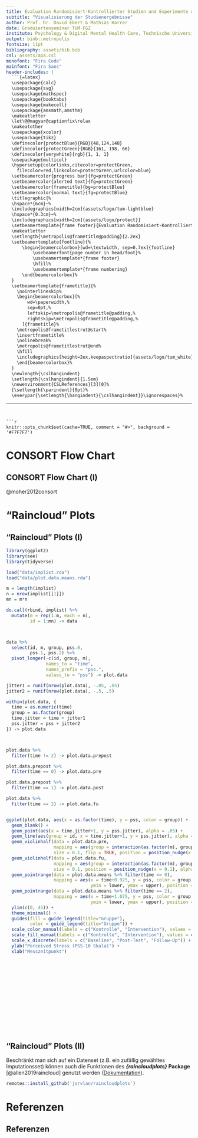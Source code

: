 ```yaml
---
title: Evaluation Randomisiert-Kontrollierter Studien und Experimente mit \textsf{R}
subtitle: "Visualisierung der Studienergebnisse"
author: Prof. Dr. David Ebert & Mathias Harrer
date: Graduiertenseminar TUM-FGZ
institute: Psychology & Digital Mental Health Care, Technische Universität München
output: binb::metropolis
fontsize: 11pt
bibliography: assets/bib.bib
csl: assets/apa.csl
monofont: "Fira Code"
mainfont: "Fira Sans"
header-includes: |
  ```{=latex}
  \usepackage{calc}
  \usepackage{svg}
  \usepackage{mathspec}
  \usepackage{booktabs}
  \usepackage{makecell}
  \usepackage{amsmath,amsthm}
  \makeatletter
  \let\@@magyar@captionfix\relax
  \makeatother
  \usepackage{xcolor}
  \usepackage{tikz}
  \definecolor{protectBlue}{RGB}{48,124,148}
  \definecolor{protectGreen}{RGB}{161, 198, 66}
  \definecolor{verywhite}{rgb}{1, 1, 1}
  \usepackage{multicol}
  \hypersetup{colorlinks,citecolor=protectGreen,
    filecolor=red,linkcolor=protectGreen,urlcolor=blue}
  \setbeamercolor{progress bar}{fg=protectGreen}
  \setbeamercolor{alerted text}{fg=protectGreen}
  \setbeamercolor{frametitle}{bg=protectBlue}
  \setbeamercolor{normal text}{fg=protectBlue}
  \titlegraphic{%
  \hspace*{6cm}~%
  \includegraphics[width=2cm]{assets/logo/tum-lightblue}
  \hspace*{0.3cm}~%
  \includegraphics[width=2cm]{assets/logo/protect}}
  \setbeamertemplate{frame footer}{Evaluation Randomisiert-Kontrollierter Studien und Experimente mit \textsf{R}}%         <- !!SET FOOTER TITLE!!
  \makeatletter
  \setlength{\metropolis@frametitle@padding}{2.2ex}
  \setbeamertemplate{footline}{%
      \begin{beamercolorbox}[wd=\textwidth, sep=0.7ex]{footline}
          \usebeamerfont{page number in head/foot}%
          \usebeamertemplate*{frame footer}
          \hfill%
          \usebeamertemplate*{frame numbering}
      \end{beamercolorbox}%
  }
  \setbeamertemplate{frametitle}{%
    \nointerlineskip%
    \begin{beamercolorbox}[%
        wd=\paperwidth,%
        sep=0pt,%
        leftskip=\metropolis@frametitle@padding,%
        rightskip=\metropolis@frametitle@padding,%
      ]{frametitle}%
    \metropolis@frametitlestrut@start%
    \insertframetitle%
    \nolinebreak%
    \metropolis@frametitlestrut@end%
    \hfill
    \includegraphics[height=2ex,keepaspectratio]{assets/logo/tum_white}
    \end{beamercolorbox}%
  }
  \newlength{\cslhangindent}
  \setlength{\cslhangindent}{1.5em}
  \newenvironment{CSLReferences}[3][0]%
  {\setlength{\parindent}{0pt}%
  \everypar{\setlength{\hangindent}{\cslhangindent}}\ignorespaces}%
  ```
---
```


```r
knitr::opts_chunk$set(cache=TRUE, comment = "#>", background = '#F7F7F7')
```



# CONSORT Flow Chart

## CONSORT Flow Chart (I)

\begin{multicols}{2}
  \footnotesize 
Die Erstellung eines \textbf{Studien-Flowcharts} wird im CONSORT Statement \underline{ausdrücklich} empfohlen (Item 13a). 

Die maßgebliche Vorlage dazu kann als MS Word-Dokument heruntergeladen werden: \href{http://www.consort-statement.org/consort-statement/flow-diagram}{consort-statement.org/consort-statement/flow-diagram}.

Eine Erstellung in R ist möglich (s. z.B. \href{http://www.consort-statement.org/consort-statement/flow-diagram}{hier}, oder indirekt mit \href{http://www.consort-statement.org/consort-statement/flow-diagram}{Ti\emph{k}Z}), aber oft vergleichsweise mühselig. 

$$~$$
  \par \normalsize
\columnbreak
  \begin{center}
  \includegraphics[width=.5\textwidth]{assets/consort-flow-diagram.png}
  \end{center}
  \par \normalsize
\end{multicols}

\scriptsize
@moher2012consort \par \normalsize



# "Raincloud" Plots

## "Raincloud" Plots (I)

```r
library(ggplot2)
library(see)
library(tidyverse)

load("data/implist.rda")
load("data/plot.data.means.rda")

m = length(implist)
n = nrow(implist[[1]])
mn = m*n

do.call(rbind, implist) %>% 
  mutate(m = rep(1:m, each = n),
         id = 1:mn) -> data



data %>% 
  select(id, m, group, pss.0, 
         pss.1, pss.2) %>% 
  pivot_longer(-c(id, group, m), 
               names_to = "time", 
               names_prefix = "pss.",
               values_to = "pss") -> plot.data

jitter1 = runif(nrow(plot.data), -.05, .05)
jitter2 = runif(nrow(plot.data), -.5, .5)

within(plot.data, {
  time = as.numeric(time)
  group = as.factor(group)
  time.jitter = time + jitter1
  pss.jitter = pss + jitter2
}) -> plot.data



plot.data %>% 
  filter(time != 2) -> plot.data.prepost

plot.data.prepost %>% 
  filter(time == 0) -> plot.data.pre

plot.data.prepost %>% 
  filter(time == 1) -> plot.data.post

plot.data %>% 
  filter(time == 2) -> plot.data.fu


ggplot(plot.data, aes(x = as.factor(time), y = pss, color = group)) +
  geom_blank() +
  geom_point(aes(x = time.jitter+1, y = pss.jitter), alpha = .05) +
  geom_line(aes(group = id, x = time.jitter+1, y = pss.jitter), alpha = .05) +
  geom_violinhalf(data = plot.data.pre, 
                  mapping = aes(group = interaction(as.factor(m), group, time), fill = group), 
                  size = 0.1, flip = TRUE, position = position_nudge(x = -0.1), alpha = .01) +
  geom_violinhalf(data = plot.data.fu, 
                  mapping = aes(group = interaction(as.factor(m), group, time), fill = group), 
                  size = 0.1, position = position_nudge(x = 0.1), alpha = .01) +
  geom_pointrange(data = plot.data.means %>% filter(time == 0),
                  mapping = aes(x = time+0.925, y = pss, color = group,
                                ymin = lower, ymax = upper), position = position_dodge(0.03)) +
  geom_pointrange(data = plot.data.means %>% filter(time == 2),
                  mapping = aes(x = time+1.075, y = pss, color = group,
                                ymin = lower, ymax = upper), position = position_dodge(0.03)) +
  ylim(c(0, 45)) +
  theme_minimal() +
  guides(fill = guide_legend(title="Gruppe"),
         color = guide_legend(title="Gruppe")) +
  scale_color_manual(labels = c("Kontrolle", "Intervention"), values = c("gray", "dodgerblue")) +
  scale_fill_manual(labels = c("Kontrolle", "Intervention"), values = c("gray", "dodgerblue")) +
  scale_x_discrete(labels = c("Baseline", "Post-Test", "Follow-Up")) +
  ylab("Perceived Stress (PSS-10 Skala)") +
  xlab("Messzeitpunkt")

```



## $~$

\begin{tikzpicture}[remember picture,overlay]  
  \node [xshift=0cm,yshift=-0.6cm] at (current page.center)
    {\includegraphics[width=1.05\paperwidth]{assets/bg-praxis.jpg}};
\end{tikzpicture}

\Huge
\colorbox{white}{\textbf{ Praxis-Teil }} \par \normalsize 

$$~$$
$$~$$

$$~$$

$$~$$

$$~$$


## "Raincloud" Plots (II) {.t}

\footnotesize

Beschränkt man sich auf ein Datenset (z.B. ein zufällig gewähltes Imputationsset) können auch die Funktionen des **_{raincloudplots}_ Package** [@allen2019raincloud] genutzt werden ([Dokumentation](https://github.com/jorvlan/raincloudplots)).

\underline{Installation:}

```r
remotes::install_github('jorvlan/raincloudplots')
```

\par \normalsize


\begin{tikzpicture}[remember picture,overlay]  
  \node [xshift=-2.2cm,yshift=-3.9cm] at (current page.north east)
    {\includegraphics[height=2.1cm]{assets/hex-rainclouds.png}};
\end{tikzpicture}

\begin{tikzpicture}[remember picture,overlay]  
  \node [xshift=-9.3cm,yshift=-6.9cm] at (current page.north east)
    {\includegraphics[height=4cm]{assets/fig_5.png}};
\end{tikzpicture}

\begin{tikzpicture}[remember picture,overlay]  
  \node [xshift=-3.7cm,yshift=-6.9cm] at (current page.north east)
    {\includegraphics[height=4cm]{assets/fig_7.png}};
\end{tikzpicture}




# Referenzen

## Referenzen {.allowframebreaks}

\scriptsize






